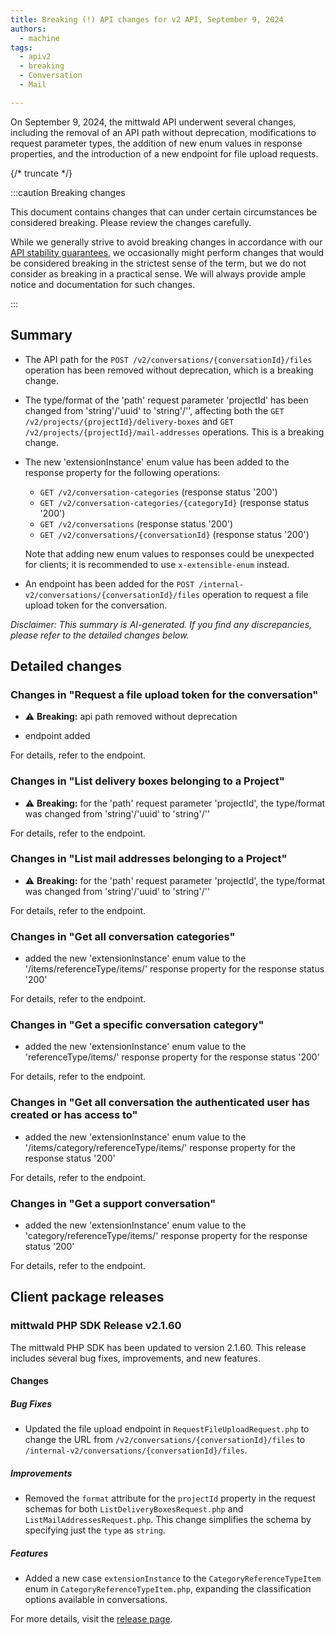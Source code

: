 ```yaml
---
title: Breaking (!) API changes for v2 API, September 9, 2024
authors:
  - machine
tags:
  - apiv2
  - breaking
  - Conversation
  - Mail

---
```



On September 9, 2024, the mittwald API underwent several changes, including the removal of an API path without deprecation, modifications to request parameter types, the addition of new enum values in response properties, and the introduction of a new endpoint for file upload requests.

{/* truncate */}



:::caution Breaking changes

This document contains changes that can under certain circumstances be considered breaking. Please review the changes carefully.

While we generally strive to avoid breaking changes in accordance with our [API stability guarantees](../../../../../docs/v2/api/stability), we occasionally might perform changes that would be considered breaking in the strictest sense of the term, but we do not consider as breaking in a practical sense. We will always provide ample notice and documentation for such changes.

:::



## Summary


- The API path for the `POST /v2/conversations/{conversationId}/files` operation has been removed without deprecation, which is a breaking change.
- The type/format of the 'path' request parameter 'projectId' has been changed from 'string'/'uuid' to 'string'/'', affecting both the `GET /v2/projects/{projectId}/delivery-boxes` and `GET /v2/projects/{projectId}/mail-addresses` operations. This is a breaking change.
- The new 'extensionInstance' enum value has been added to the response property for the following operations:
  - `GET /v2/conversation-categories` (response status '200')
  - `GET /v2/conversation-categories/{categoryId}` (response status '200')
  - `GET /v2/conversations` (response status '200')
  - `GET /v2/conversations/{conversationId}` (response status '200')
  
  Note that adding new enum values to responses could be unexpected for clients; it is recommended to use `x-extensible-enum` instead.
- An endpoint has been added for the `POST /internal-v2/conversations/{conversationId}/files` operation to request a file upload token for the conversation.

_Disclaimer: This summary is AI-generated. If you find any discrepancies, please refer to the detailed changes below._


## Detailed changes



### Changes in "Request a file upload token for the conversation"


- ⚠️ **Breaking:** api path removed without deprecation

- endpoint added


For details, refer to the <OperationLink operation="conversation-request-file-upload" apiVersion="v2" /> endpoint.



### Changes in "List delivery boxes belonging to a Project"


- ⚠️ **Breaking:** for the 'path' request parameter 'projectId', the type/format was changed from 'string'/'uuid' to 'string'/''


For details, refer to the <OperationLink operation="mail-list-delivery-boxes" apiVersion="v2" /> endpoint.



### Changes in "List mail addresses belonging to a Project"


- ⚠️ **Breaking:** for the 'path' request parameter 'projectId', the type/format was changed from 'string'/'uuid' to 'string'/''


For details, refer to the <OperationLink operation="mail-list-mail-addresses" apiVersion="v2" /> endpoint.



### Changes in "Get all conversation categories"


- added the new 'extensionInstance' enum value to the '/items/referenceType/items/' response property for the response status '200'


For details, refer to the <OperationLink operation="conversation-list-categories" apiVersion="v2" /> endpoint.



### Changes in "Get a specific conversation category"


- added the new 'extensionInstance' enum value to the 'referenceType/items/' response property for the response status '200'


For details, refer to the <OperationLink operation="conversation-get-category" apiVersion="v2" /> endpoint.



### Changes in "Get all conversation the authenticated user has created or has access to"


- added the new 'extensionInstance' enum value to the '/items/category/referenceType/items/' response property for the response status '200'


For details, refer to the <OperationLink operation="conversation-list-conversations" apiVersion="v2" /> endpoint.



### Changes in "Get a support conversation"


- added the new 'extensionInstance' enum value to the 'category/referenceType/items/' response property for the response status '200'


For details, refer to the <OperationLink operation="conversation-get-conversation" apiVersion="v2" /> endpoint.




## Client package releases


### mittwald PHP SDK Release v2.1.60

The mittwald PHP SDK has been updated to version 2.1.60. This release includes several bug fixes, improvements, and new features.

#### Changes

##### Bug Fixes
- Updated the file upload endpoint in `RequestFileUploadRequest.php` to change the URL from `/v2/conversations/{conversationId}/files` to `/internal-v2/conversations/{conversationId}/files`.

##### Improvements
- Removed the `format` attribute for the `projectId` property in the request schemas for both `ListDeliveryBoxesRequest.php` and `ListMailAddressesRequest.php`. This change simplifies the schema by specifying just the `type` as `string`.

##### Features
- Added a new case `extensionInstance` to the `CategoryReferenceTypeItem` enum in `CategoryReferenceTypeItem.php`, expanding the classification options available in conversations.

For more details, visit the [release page](https://github.com/mittwald/api-client-php/releases/tag/v2.1.60).

